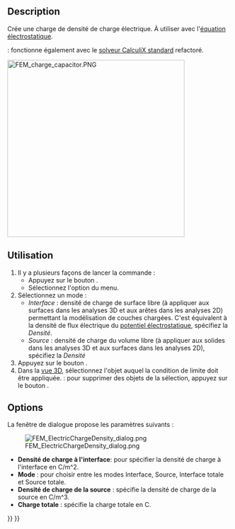 <languages/>

{{Docnav/fr
|[[FEM_ConstraintMagnetization/fr|Magnétisation]]
|[[FEM_ConstraintInitialFlowVelocity/fr|Vitesse initiale d'écoulement]]
|[[FEM_Workbench/fr|Atelier FEM]]
|IconL=FEM_ConstraintMagnetization.svg
|IconR=FEM_ConstraintInitialFlowVelocity.svg
|IconC=Workbench_FEM.svg
}}

{{GuiCommandContainer
|
{{GuiCommand/fr
|Name=FEM ConstraintElectricChargeDensity
|Name/fr=FEM Densité de charge électrique
|MenuLocation=Modèle → Conditions limites électromagnétiques → Densité de charge électrique
|Workbenches=[[FEM_Workbench/fr|FEM]]
|SeeAlso=[[FEM_Example_Capacitance_Two_Balls/fr|FEM Exemple calcul capacité de deux sphères]], [[FEM_tutorial/fr|FEM Tutoriel]]
}}
{{GuiCommandFemInfo/fr
|Solvers={{VersionMinus/fr|1.0}} : Elmer<br>{{VersionPlus/fr|1.1}} : Elmer, CalculiX
}}
}}

==Description==

Crée une charge de densité de charge électrique. À utiliser avec l'[[FEM_EquationElectrostatic/fr|équation électrostatique]].

{{Version/fr|1.1}} : fonctionne également avec le [[FEM_SolverCalculixCcxtools/fr|solveur CalculiX standard]] refactoré.

[[Image:FEM_charge_capacitor.PNG|400px]]
{{Caption|Condition limite de densité de charge électrique dans l'exemple de la capacité de cylindres concentriques}}

<span id="Usage"></span>
==Utilisation==

# Il y a plusieurs façons de lancer la commande :
#* Appuyez sur le bouton {{Button|[[Image:FEM_ConstraintElectricChargeDensity.svg|16px]] [[FEM_ElectricChargeDensity/fr|Densité de charge électrique]]}}.
#* Sélectionnez l'option {{MenuCommand|Modèle → Conditions limites électromagnétiques → [[Image:FEM_ConstraintElectricChargeDensity.svg|16px]] Densité de charge électrique}} du menu.
# Sélectionnez un mode :
#* ''Interface'' : densité de charge de surface libre (à appliquer aux surfaces dans les analyses 3D et aux arêtes dans les analyses 2D) permettant la modélisation de couches chargées. C'est équivalent à la densité de flux électrique du [[FEM_ConstraintElectrostaticPotential/fr|potentiel électrostatique]], spécifiez la ''Densité''.
#* ''Source'' : densité de charge du volume libre (à appliquer aux solides dans les analyses 3D et aux surfaces dans les analyses 2D), spécifiez la ''Densité''
# Appuyez sur le bouton {{Button|Ajouter}}.
# Dans la [[3D_view/fr|vue 3D]], sélectionnez l'objet auquel la condition de limite doit être appliquée. {{Version/fr|1.1}} : pour supprimer des objets de la sélection, appuyez sur le bouton {{Button|Supprimer}}.

==Options==

La fenêtre de dialogue propose les paramètres suivants :

[[Image:FEM_ElectricChargeDensity_dialog.png]]

* '''Densité de charge à l'interface''': pour spécifier la densité de charge à l'interface en C/m^2.
* '''Mode''' : pour choisir entre les modes Interface, Source, Interface totale et Source totale.
* '''Densité de charge de la source''' : spécifie la densité de charge de la source en C/m^3.
* '''Charge totale''' : spécifie la charge totale en C.


{{Docnav/fr
|[[FEM_ConstraintMagnetization/fr|Magnétisation]]
|[[FEM_ConstraintInitialFlowVelocity/fr|Vitesse initiale d'écoulement]]
|[[FEM_Workbench/fr|Atelier FEM]]
|IconL=FEM_ConstraintMagnetization.svg
|IconR=FEM_ConstraintInitialFlowVelocity.svg
|IconC=Workbench_FEM.svg
}}

{{FEM_Tools_navi{{#translation:}}}}
{{Userdocnavi{{#translation:}}}}